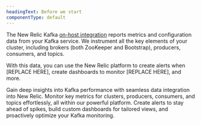 ```yaml
---
headingText: Before we start
componentType: default
---
```


The New Relic Kafka [on-host integration](/docs/integrations/host-integrations/getting-started/introduction-host-integrations) reports metrics and configuration data from your Kafka service. We instrument all the key elements of your cluster, including brokers (both ZooKeeper and Bootstrap), producers, consumers, and topics.

With this data, you can use the New Relic platform to create alerts when [REPLACE HERE], create dashboards to monitor [REPLACE HERE], and more.


Gain deep insights into Kafka performance with seamless data integration into New Relic. Monitor key metrics for clusters, producers, consumers, and topics effortlessly, all within our powerful platform. Create alerts to stay ahead of spikes, build custom dashboards for tailored views, and proactively optimize your Kafka monitoring.